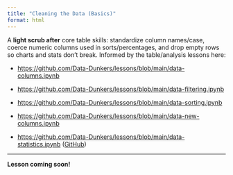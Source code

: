 ```yaml
---
title: "Cleaning the Data (Basics)"
format: html
---
```


A **light scrub after** core table skills: standardize column names/case, coerce numeric columns used in sorts/percentages, and drop empty rows so charts and stats don’t break. Informed by the table/analysis lessons here:

- [https://github.com/Data-Dunkers/lessons/blob/main/data-columns.ipynb](https://github.com/Data-Dunkers/lessons/blob/main/data-columns.ipynb)
    
- [https://github.com/Data-Dunkers/lessons/blob/main/data-filtering.ipynb](https://github.com/Data-Dunkers/lessons/blob/main/data-filtering.ipynb)
    
- [https://github.com/Data-Dunkers/lessons/blob/main/data-sorting.ipynb](https://github.com/Data-Dunkers/lessons/blob/main/data-sorting.ipynb)
    
- [https://github.com/Data-Dunkers/lessons/blob/main/data-new-columns.ipynb](https://github.com/Data-Dunkers/lessons/blob/main/data-new-columns.ipynb)
    
- [https://github.com/Data-Dunkers/lessons/blob/main/data-statistics.ipynb](https://github.com/Data-Dunkers/lessons/blob/main/data-statistics.ipynb) ([GitHub](https://github.com/Data-Dunkers/lessons "GitHub - Data-Dunkers/lessons: Data Dunkers Lessons"))


---

**Lesson coming soon!**